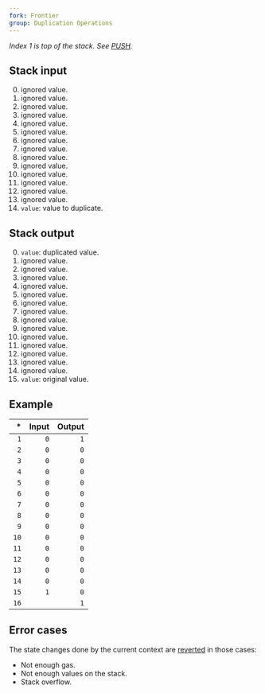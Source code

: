 ```yaml
---
fork: Frontier
group: Duplication Operations
---
```


*Index 1 is top of the stack. See [PUSH](/#60).*

## Stack input

0. ignored value.
1. ignored value.
2. ignored value.
3. ignored value.
4. ignored value.
5. ignored value.
6. ignored value.
7. ignored value.
8. ignored value.
9. ignored value.
10. ignored value.
11. ignored value.
12. ignored value.
13. ignored value.
14. `value`: value to duplicate.

## Stack output

0. `value`: duplicated value.
1. ignored value.
2. ignored value.
3. ignored value.
4. ignored value.
5. ignored value.
6. ignored value.
7. ignored value.
8. ignored value.
9. ignored value.
10. ignored value.
11. ignored value.
12. ignored value.
13. ignored value.
14. ignored value.
15. `value`: original value.

## Example

| * | Input | Output |
|--:|------:|-------:|
| `1` | `0` | `1` |
| `2` | `0` | `0` |
| `3` | `0` | `0` |
| `4` | `0` | `0` |
| `5` | `0` | `0` |
| `6` | `0` | `0` |
| `7` | `0` | `0` |
| `8` | `0` | `0` |
| `9` | `0` | `0` |
| `10` | `0` | `0` |
| `11` | `0` | `0` |
| `12` | `0` | `0` |
| `13` | `0` | `0` |
| `14` | `0` | `0` |
| `15` | `1` | `0` |
| `16` | | `1` |

## Error cases

The state changes done by the current context are [reverted](#FD) in those cases:
- Not enough gas.
- Not enough values on the stack.
- Stack overflow.
